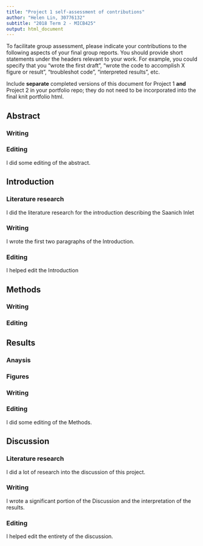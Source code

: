 ```yaml
---
title: "Project 1 self-assessment of contributions"
author: "Helen Lin, 30776132"
subtitle: "2018 Term 2 - MICB425"
output: html_document
---
```

To facilitate group assessment, please indicate your contributions to the following aspects of your final group reports. You should provide short statements under the headers relevant to your work. For example, you could specify that you "wrote the first draft", "wrote the code to accomplish X figure or result", "troubleshot code", "interpreted results", etc.

Include **separate** completed versions of this document for Project 1 **and** Project 2 in your portfolio repo; they do not need to be incorporated into the final knit portfolio html.

## Abstract
### Writing

### Editing

I did some editing of the abstract.

## Introduction
### Literature research

I did the literature research for the introduction describing the Saanich Inlet

### Writing

I wrote the first two paragraphs of the Introduction. 

### Editing

I helped edit the Introduction

## Methods
### Writing

### Editing


## Results
### Anaysis 

### Figures

### Writing

### Editing

I did some editing of the Methods.

## Discussion
### Literature research

I did a lot of research into the discussion of this project. 

### Writing

I wrote a significant portion of the Discussion and the interpretation of the results. 

### Editing

I helped edit the entirety of the discussion. 

